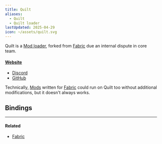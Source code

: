 ```yaml
---
title: Quilt
aliases:
  - Quilt
  - Quilt loader
lastUpdated: 2025-04-29
icon: ~/assets/quilt.svg
---
```




Quilt is a [Mod loader](/modloader), forked from [Fabric](/fabric) due an internal dispute in core team.

#### [Website](https://quiltmc.org)
- [Discord](https://discord.quiltmc.org)
- [GitHub](https://github.com/QuiltMC/quilt-loader)

Technically, [Mods](/mod) written for [Fabric](/fabric) could run on Quilt too without additional modifications, but it doesn't always works.

## Bindings

<Bindings client:load data={quiltBindings} />

---

#### Related

- [Fabric](/fabric)